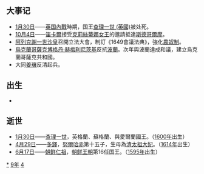 {{yearTOC|1649|明'''[[永曆_(南明)|永曆]]三年'''；清'''[[顺治|顺治]]六年'''；越南后黎朝'''[[福泰|福泰]]七年'''，'''[[慶德|慶德]]元年'''，莫朝'''[[顺德_(莫朝)|顺德]]十二年'''；日本'''[[慶安_(後光明天皇)|慶安]]二年'''}}

== 大事记 ==
*[[1月30日|1月30日]]——[[英国內戰|英国內戰]]時期，国王[[查理一世_(英國)|查理一世 (英國)]]被处死。
*[[10月4日|10月4日]]——[[笛卡爾|笛卡爾]]接受[[克莉絲蒂娜女王|克莉絲蒂娜女王]]的邀請抵達[[斯德哥爾摩|斯德哥爾摩]]。
*[[阿列克谢·米哈伊洛维奇·罗曼诺夫|阿列克謝一世]][[沙皇|沙皇]]召開立法大會，制訂《1649會議法典》，強化[[農奴制|農奴制]]。
*[[烏克蘭|烏克蘭]][[哥薩克|哥薩克]][[博格丹·赫梅利尼茨基|博格丹·赫梅利尼茨基]]反抗[[波蘭|波蘭]]。次年與波蘭達成和議，建立烏克蘭哥薩克共和國。
*大同[[姜瓖|姜瓖]]反清起兵。

== 出生 ==
*

== 逝世 ==
{{Wikisource year mention}}
*[[1月30日|1月30日]]——[[查理一世_(英國)|查理一世]]，英格蘭、蘇格蘭、與愛爾蘭國王。（[[1600年|1600年]]出生）
*[[4月29日|4月29日]]——[[多鐸|多鐸]]，[[努爾哈赤|努爾哈赤]]第十五子，生母為[[清太祖大妃|清太祖大妃]]。（[[1614年|1614年]]出生）
*[[6月17日|6月17日]]——[[朝鮮仁祖|朝鲜仁祖]]，[[朝鲜王朝|朝鲜王朝]]第16任国王。（[[1595年|1595年]]出生）

[[Category:1649年|*]]
[[Category:1640年代|9年]]
[[Category:17世纪各年|4]]